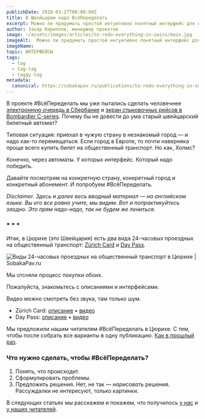 ```yaml
---
publishDate: 2018-03-27T00:00:00Z
title: В Швейцарии надо ВсёПеределать
excerpt: Можно ли придумать простой интуитивно понятный интерфейс для старого автомата самообслуживания?
author: Захар Кириллов, менеджер проектов
image: ~/assets/images/articles/to-redo-everything-in-swiss/main.jpg
imageAlt:  Можно ли придумать простой интуитивно понятный интерфейс для старого автомата самообслуживания?
imageName:        
topic: ИНТЕРФЕЙСЫ
tags:
  - tag
  - tag-tag
  - taggy-tag
metadata:
  canonical: https://sobakapav.ru/publications/to-redo-everything-in-swiss
---
```



В проекте #ВсёПеределать мы уже пытались сделать человечнее [электронную очередь в Сбербанке](https://sobakapav.ru/publications/to-redo-sberbank-electronic-queue) и [экран стыковочных рейсов в Bombardier C-series](https://sobakapav.ru/publications/to-redo-bombardier-c). Почему бы не довести до ума старый швейцарский билетный автомат?

Типовая ситуация: приехал в чужую страну в незнакомый город — и надо как-то перемещаться. Если город в Европе, то почти наверняка проще всего купить билет на общественный транспорт. Но как, Холмс?

Конечно, через автоматы. У которых интерфейс. Который надо победить.

Давайте посмотрим на конкретную страну, конкретный город и конкретный абонемент. И попробуем #ВсёПеределать.

_Disclaimer. Здесь и далее весь вводный материал — на английском языке. Вы его все равно учите, мы видим. Вот и попрактикуйтесь заодно. Это прям надо-надо, так не будем же лениться._

### * * *

Итак, в Цюрихе (это Швейцария) есть два вида 24-часовых проездных на общественный транспорт: [Zürich Card](https://www.zvv.ch/zvv/en/travelcards-and-tickets/tickets/other-tickets/zuerichcard.html) и [Day Pass](https://www.zvv.ch/zvv/en/travelcards-and-tickets/tickets/daypass.tab-tab.html).

![Виды 24-часовых проездных на общественный транспорт в Цюрихе | SobakaPav.ru](~/assets/images/articles/to-redo-everything-in-swiss/1.png)

Мы отсняли процесс покупки обоих.

Пожалуйста, знакомьтесь с описаниями и интерфейсами.

Видео можно смотреть без звука, там только шум.

- Zürich Card: [описание](https://www.zvv.ch/zvv/en/travelcards-and-tickets/tickets/other-tickets/zuerichcard.html) • [видео](https://www.youtube.com/watch?v=oLigwIJEXek&feature=youtu.be)
- Day Pass: [описание](https://www.zvv.ch/zvv/en/travelcards-and-tickets/tickets/daypass.tab-tab.html) • [видео](https://www.youtube.com/watch?v=ES4udQz3HVg&feature=youtu.be)

Мы предложили нашим читателям #ВсёПеределать в Цюрихе. С тем, чтобы после собрать все варианты в одну публикацию.
[Как в прошлый раз](https://sobakapav.ru/publications/to-redo-sberbank-electronic-queue).

### Что нужно сделать, чтобы #ВсёПеределать?

1. Понять, что происходит.
2. Сформулировать проблемы.
3. Предложить решения. Нет, не так — _нарисовать_ решения. Рассуждалки не интересуют, только картинки.

В следующих статьях мы расскажем и покажем, что получилось [у нас](https://sobakapav.ru/publications/to-redo-everything-in-swiss2) и [у наших читателей](https://sobakapav.ru/publications/to-redo-everything-in-swiss3).

